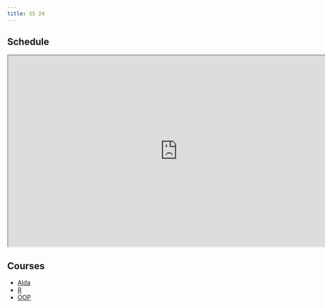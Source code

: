 ```yaml
---
title: SS 24
---
```


## Schedule

```{=html}
<iframe width="780" height="440" src="https://docs.google.com/spreadsheets/d/e/2PACX-1vTTNJAKNcKtLFMa5VfMUKpdxwkkAO_WJP6pX6voXAKQyFmJOb_MoloO5RjLYUKdZyq543U_bvSJDeap/pubhtml?widget=true&amp;headers=false"></iframe>
```

## Courses 

* [Alda](./alda/index.qmd)
* [R](./r/index.qmd)
* [OOP](./oop/index.qmd)